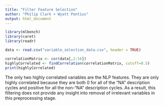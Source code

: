 ---
title: "Filter Feature Selection"
author: "Philip Clark + Wyatt Pontius"
output: html_document
---

```{r}
library(mlbench)
library(caret)
library(readr)
```

```{r}
data <- read.csv("variable_selection_data.csv", header = TRUE)
```

```{r}
correlationMatrix <- cor(data[,2:16])
highlyCorrelated <- findCorrelation(correlationMatrix, cutoff=0.5)
print(highlyCorrelated)
```

The only two highly correlated variables are the NLP features. They are only highly correlated because they are both 0 for all of the "NA" description cycles and positive for all the non-"NA" description cycles. As a result, this filtering does not provide any insight into removal of irrelevant variables in this preprocessing stage.
